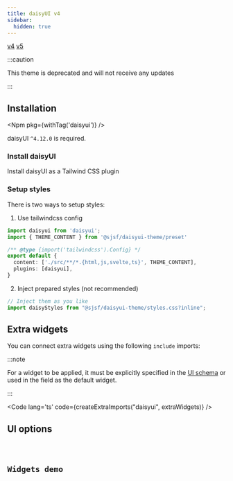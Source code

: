 ```yaml
---
title: daisyUI v4
sidebar:
  hidden: true
---
```






<Picker>
  <a href="." data-active={true}>v4</a>
  <a href="../daisyui5/" data-active={false}>v5</a>
</Picker>

:::caution

This theme is deprecated and will not receive any updates

:::

## Installation

<Npm pkg={withTag('daisyui')} />

daisyUI <code>^4.12.0</code> is required.

### Install daisyUI

<LinkButton href="https://v4.daisyui.com/docs/install/" variant='secondary' target="_blank" icon="external">
  Install daisyUI as a Tailwind CSS plugin
</LinkButton>

### Setup styles

There is two ways to setup styles:

1. Use tailwindcss config

```typescript
import daisyui from 'daisyui';
import { THEME_CONTENT } from '@sjsf/daisyui-theme/preset'

/** @type {import('tailwindcss').Config} */
export default {
  content: ['./src/**/*.{html,js,svelte,ts}', THEME_CONTENT],
  plugins: [daisyui],
}
```

2. Inject prepared styles (not recommended)

```typescript
// Inject them as you like
import daisyStyles from "@sjsf/daisyui-theme/styles.css?inline";
```

## Extra widgets

You can connect extra widgets using the following `include` imports:

:::note

For a widget to be applied, it must be explicitly specified in the
[UI schema](../../form/ui-schema/#ui-components)
or used in the field as the default widget.

:::

<Code lang='ts' code={createExtraImports("daisyui", extraWidgets)} />

## UI options

<Code code={uiOptionsCode} lang="typescript" />

## Widgets demo

<Tabs>
  <TabItem label='Form'>
    <FormCard style={styles}>
      <Form client:only="svelte" />
    </FormCard>
  </TabItem>
  <TabItem label="JSON Schema" >
    <Code lang="json" code={JSON.stringify(schemas.schema, replacer, 2)} />
  </TabItem>
  <TabItem label="UI Schema">
    <Code lang="json" code={JSON.stringify(schemas.uiSchema, replacer, 2)} />
  </TabItem>
</Tabs>
